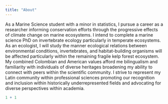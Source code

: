 ```yaml
---
title: "About"
---
```


As a Marine Science student with a minor in statistics, I pursue a career as a researcher informing conservation efforts through the progressive effects of climate change on marine ecosystems. I intend to complete a marine science PhD on invertebrate ecology particularly in temperate ecosystems. As an ecologist, I will study the manner ecological relations between environmental conditions, invertebrates, and habitat-building organisms will be affected particularly within the remaining fragile kelp forest ecosystem. My combined Colombian and American values afford me bilingualism and familiarity with individuals of diverse heritages broadening my ability to connect with peers within the scientific community. I strive to represent my Latin community within professional sciences promoting our recognition and inclusion within historically underrepresented fields and advocating for diverse perspectives within academia. 

```r
1 + 1
```
